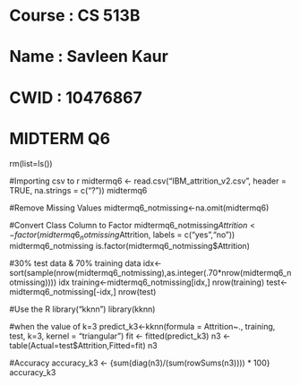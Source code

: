 # Course      : CS 513B
# Name        : Savleen Kaur
# CWID        : 10476867
# MIDTERM Q6   

rm(list=ls())

#Importing csv to r
midtermq6 <- read.csv("IBM_attrition_v2.csv", header = TRUE, na.strings = c("?"))
midtermq6


#Remove Missing Values
midtermq6_notmissing<-na.omit(midtermq6)


#Convert Class Column to Factor
midtermq6_notmissing$Attrition <- factor(midtermq6_notmissing$Attrition, labels = c("yes","no"))
midtermq6_notmissing
is.factor(midtermq6_notmissing$Attrition)


#30% test data & 70% training data
idx<-sort(sample(nrow(midtermq6_notmissing),as.integer(.70*nrow(midtermq6_notmissing))))
idx
training<-midtermq6_notmissing[idx,]
nrow(training)
test<-midtermq6_notmissing[-idx,]
nrow(test)


#Use the R library("kknn") 
library(kknn)

#when the value of k=3
predict_k3<-kknn(formula = Attrition~., training, test, k=3, kernel = "triangular")
fit <- fitted(predict_k3)
n3 <- table(Actual=test$Attrition,Fitted=fit)
n3


#Accuracy
accuracy_k3 <- {sum(diag(n3)/(sum(rowSums(n3)))) * 100}
accuracy_k3

